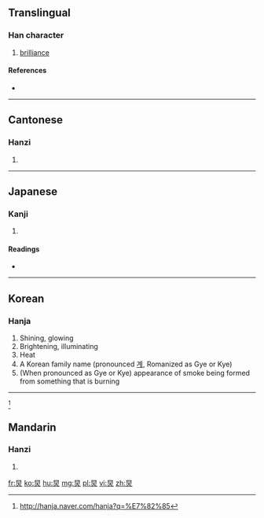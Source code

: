 {{also|耿}}
==Translingual==

===Han character===
{{Han char|rn=86|rad=火|as=04|sn=8|four=60809|canj=AF}}

# [[brilliance]]

====References====
* {{Han ref|kx=0666.320|dkj=18896|hdz=32191.170|uh=7085|ud=28805|bh=CD52|bd=52562}}

----

==Cantonese==

===Hanzi===
{{yue-hanzi|jyut=[[gwai6]], [[gwing2]]|y=gwai6, gwing2}}

# {{defn|lang=yue|sort=火04}}

----

==Japanese==

===Kanji===
{{ja-kanji|grade=|rs=火04}}

# {{defn|lang=ja|sort=火04}}

====Readings====
* {{ja-readings|on=[[けい]] (kei), [[きょう]] (kyō), [[えい]] (ei), [[よう]] (yō)|kun=[[あらわれる]] (arawareru)}}

----

==Korean==

===Hanja===
{{ko-hanja|hangeul=경|eumhun=|rv=gyeong|mr=kyŏng|y=kyeng}}

# Shining, glowing
# Brightening, illuminating
# Heat
# A Korean family name (pronounced [[계]], Romanized as Gye or Kye)
# (When pronounced as Gye or Kye) appearance of smoke being formed from something that is burning

----
<ref>http://hanja.naver.com/hanja?q=%E7%82%85</ref>

==Mandarin==

===Hanzi===
{{cmn-hanzi|pin=[[jiǒng]] ([[jiong3]])|wg=chiung<sup>3</sup>}}

# {{defn|lang=cmn|sort=火04}}

[[fr:炅]]
[[ko:炅]]
[[hu:炅]]
[[mg:炅]]
[[pl:炅]]
[[vi:炅]]
[[zh:炅]]